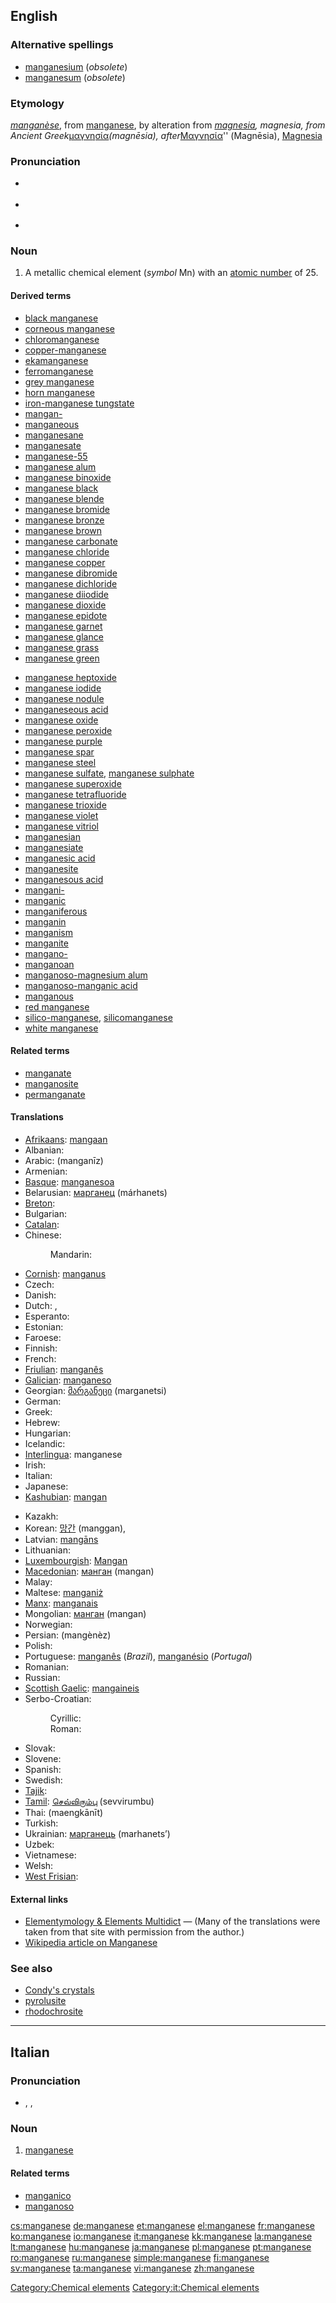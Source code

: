 {{also|manganèse}}
==English==

{{elements|Mn|chromium|Cr|iron|Fe}}

===Alternative spellings===
* [[manganesium]] (''obsolete'')
* [[manganesum]] (''obsolete'')

===Etymology===
{{etyl|fr}} ''[[manganèse]]'', from {{etyl|it}} [[manganese#Italian|manganese]], by alteration from {{etyl|la}} ''[[magnesia#Latin|magnesia]], magnesia, from Ancient Greek ''[[μαγνησία]]'' (magnēsia), after ''[[Μαγνησία]]'' (Magnēsia), [[Magnesia]]

===Pronunciation===
* {{a|US}} {{IPA|/ˈmæŋɡəniz/}} {{SAMPA|/"m{Ng@niz/}}
* {{a|RP}} {{IPA|/ˈmæŋɡəniːz/}} {{SAMPA|/"m{Ng@ni:z/}}
* {{hyphenation|man|ga|nese}}

===Noun===
{{en-noun|-}}
{{wikipedia}}

# A metallic chemical element (''symbol'' Mn) with an [[atomic number]] of 25.

====Derived terms====
{{der-top}}
* [[black manganese]]
* [[corneous manganese]]
* [[chloromanganese]]
* [[copper-manganese]]
* [[ekamanganese]]
* [[ferromanganese]]
* [[grey manganese]]
* [[horn manganese]]
* [[iron-manganese tungstate]]
* [[mangan-]]
* [[manganeous]]
* [[manganesane]]
* [[manganesate]]
* [[manganese-55]]
* [[manganese alum]]
* [[manganese binoxide]]
* [[manganese black]]
* [[manganese blende]]
* [[manganese bromide]]
* [[manganese bronze]]
* [[manganese brown]]
* [[manganese carbonate]]
* [[manganese chloride]]
* [[manganese copper]]
* [[manganese dibromide]]
* [[manganese dichloride]]
* [[manganese diiodide]]
* [[manganese dioxide]]
* [[manganese epidote]]
* [[manganese garnet]]
* [[manganese glance]]
* [[manganese grass]]
* [[manganese green]]
{{der-mid}}
* [[manganese heptoxide]]
* [[manganese iodide]]
* [[manganese nodule]]
* [[manganeseous acid]]
* [[manganese oxide]]
* [[manganese peroxide]]
* [[manganese purple]]
* [[manganese spar]]
* [[manganese steel]]
* [[manganese sulfate]], [[manganese sulphate]]
* [[manganese superoxide]]
* [[manganese tetrafluoride]]
* [[manganese trioxide]]
* [[manganese violet]]
* [[manganese vitriol]]
* [[manganesian]]
* [[manganesiate]]
* [[manganesic acid]]
* [[manganesite]]
* [[manganesous acid]]
* [[mangani-]]
* [[manganic]]
* [[manganiferous]]
* [[manganin]]
* [[manganism]]
* [[manganite]]
* [[mangano-]]
* [[manganoan]]
* [[manganoso-magnesium alum]]
* [[manganoso-manganic acid]]
* [[manganous]]
* [[red manganese]]
* [[silico-manganese]], [[silicomanganese]]
* [[white manganese]]
{{der-bottom}}

====Related terms====
* [[manganate]]
* [[manganosite]]
* [[permanganate]]

====Translations====
{{trans-top|chemical element}}
* [[Afrikaans]]: [[mangaan]]
* Albanian: {{t-|sq|mangan|xs=Albanian}}
* Arabic: {{Arab|[[منجنيز]]}} (manganīz) {{m}}
* Armenian: {{t-|hy|մանգան|tr=mangan}}
* [[Basque]]: [[manganesoa]]
* Belarusian: [[марганец]] (márhanets) {{m}}
* [[Breton]]: {{t-|br|manganez|m|xs=Breton}}
* Bulgarian: {{t|bg|манган|m|tr=mangan}}
* [[Catalan]]: {{t|ca|manganès|m}}
* Chinese:
*: Mandarin: {{t-|cmn|錳|tr=měng|sc=Hani}}
* [[Cornish]]: [[manganus]]
* Czech: {{t+|cs|mangan}}
* Danish: {{t-|da|mangan}}
* Dutch: {{t+|nl|mangaan|n}}, {{t-|nl|manganium|n}}
* Esperanto: {{t+|eo|mangano|xs=Esperanto}}
* Estonian: {{t-|et|mangaan}}
* Faroese: {{t-|fo|mangan|xs=Faroese}}
* Finnish: {{t+|fi|mangaani}}
* French: {{t+|fr|manganèse|m}}
* [[Friulian]]: [[manganês]]
* [[Galician]]: [[manganeso]]
* Georgian: [[მარგანეცი]] (marganetsi)
* German: {{t+|de|Mangan|n}}
* Greek: {{t+|el|μαγγάνιο|n|tr=mangánio}}
* Hebrew: {{t+|he|מנגן|tr=mangán}}
* Hungarian: {{t+|hu|mangán}}
* Icelandic: {{t+|is|mangan|n}}
* [[Interlingua]]: manganese
* Irish: {{t+|ga|mangainéis|xs=Irish}}
* Italian: {{t+|it|manganese}}
* Japanese: {{t+|ja|マンガン|tr=mangan}}
* [[Kashubian]]: [[mangan]]
{{trans-mid}}
* Kazakh: {{t-|kk|марганец|tr=marganets|sc=Cyrl|xs=Kazakh}}
* Korean: [[망간]] (manggan),  {{t|ko|망가니즈|tr=mangganijeu}}
* Latvian: [[mangāns]]
* Lithuanian: {{t+|lt|manganas|xs=Lithuanian}}
* [[Luxembourgish]]: [[Mangan]]
* [[Macedonian]]: [[манган]] (mangan) {{m}}
* Malay: {{t-|ms|mangan|xs=Malay}}
* Maltese: [[manganiż]]
* [[Manx]]: [[manganais]]
* Mongolian: [[манган]] (mangan)
* Norwegian: {{t+|no|mangan}}
* Persian: {{fa-Arab|[[منگنز]]}} (mangènèz)
* Polish: {{t+|pl|mangan|m}}
* Portuguese: [[manganês]] {{m}} (''Brazil''), [[manganésio]] (''Portugal'')
* Romanian: {{t+|ro|mangan|n}}
* Russian: {{t+|ru|марганец|m|tr=márganets}}
* [[Scottish Gaelic]]: [[mangaineis]]
* Serbo-Croatian:
*: Cyrillic: {{tø|sh|манган|m|alt=ма̀нга̄н|sc=Cyrl|xs=Serbo-Croatian}}
*: Roman: {{tø|sh|mangan|m|alt=màngān|xs=Serbo-Croatian}}
* Slovak: {{t-|sk|mangán}}
* Slovene: {{t+|sl|mangan}}
* Spanish: {{t+|es|manganeso|m}}
* Swedish: {{t+|sv|mangan|n}}
* [[Tajik]]: {{t-|tg|mangan|xs=Tajik}}
* [[Tamil]]: [[செவ்விரும்பு]] (sevvirumbu)
* Thai: {{Thai|[[แมงกานีส]]}} (maengkānīt)
* Turkish: {{t+|tr|mangan}}
* Ukrainian: [[марганець]] (marhanets’) {{m}}
* Uzbek: {{t-|uz|марганец|tr=marganets|sc=Cyrl|xs=Uzbek}}
* Vietnamese: {{t-|vi|mangan|xs=Vietnamese}}
* Welsh: {{t|cy|manganîs|xs=Welsh}}
* [[West Frisian]]: {{t-|fy|mangaan|xs=West Frisian}}
{{trans-bottom}}

====External links====
* [http://elements.vanderkrogt.net/elem/mn.html Elementymology & Elements Multidict] — (Many of the translations were taken from that site with permission from the author.)
* [[w:Manganese|Wikipedia article on Manganese]]

===See also===
* [[Condy's crystals]]
* [[pyrolusite]]
* [[rhodochrosite]]

[[Category:Chemical elements]]

----

==Italian==

===Pronunciation===
* {{it-stress|manganése}}, {{IPA|/maŋɡaˈneze/|lang=it}}, {{SAMPA|/maNga"neze/}}

===Noun===
{{it-noun|manganes|m|e|i}}

# [[#English|manganese]]

====Related terms====
* [[manganico]]
* [[manganoso]]

[[Category:it:Chemical elements]]

[[cs:manganese]]
[[de:manganese]]
[[et:manganese]]
[[el:manganese]]
[[fr:manganese]]
[[ko:manganese]]
[[io:manganese]]
[[it:manganese]]
[[kk:manganese]]
[[la:manganese]]
[[lt:manganese]]
[[hu:manganese]]
[[ja:manganese]]
[[pl:manganese]]
[[pt:manganese]]
[[ro:manganese]]
[[ru:manganese]]
[[simple:manganese]]
[[fi:manganese]]
[[sv:manganese]]
[[ta:manganese]]
[[vi:manganese]]
[[zh:manganese]]